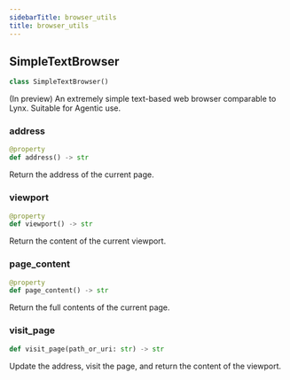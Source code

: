 ```yaml
---
sidebarTitle: browser_utils
title: browser_utils
---
```


## SimpleTextBrowser

```python
class SimpleTextBrowser()
```

(In preview) An extremely simple text-based web browser comparable to Lynx. Suitable for Agentic use.

### address

```python
@property
def address() -> str
```

Return the address of the current page.

### viewport

```python
@property
def viewport() -> str
```

Return the content of the current viewport.

### page\_content

```python
@property
def page_content() -> str
```

Return the full contents of the current page.

### visit\_page

```python
def visit_page(path_or_uri: str) -> str
```

Update the address, visit the page, and return the content of the viewport.

